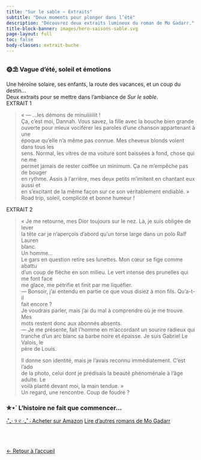 ---
title: "Sur le sable — Extraits"
subtitle: "Deux moments pour plonger dans l’été"
description: "Découvrez deux extraits lumineux du roman de Mo Gadarr."
title-block-banner: images/hero-saisons-sable.svg
page-layout: full
toc: false
body-classes: extrait-buche
---

<!-- === Indicateur de progression (fixed) === -->
<nav class="progress-extraits" aria-label="Progression des extraits">
  <a href="#e1" class="dot" data-target="e1" aria-label="Aller à l'extrait 1"></a>
  <a href="#e2" class="dot" data-target="e2" aria-label="Aller à l'extrait 2"></a>
</nav>

<section class="intro-extrait" markdown="1">
### 🌞⛱️ Vague d’été, soleil et émotions
Une héroïne solaire, ses enfants, la route des vacances, et un coup du destin…  
Deux extraits pour se mettre dans l’ambiance de _Sur le sable_.
</section>

<section class="extrait-block" id="e1" markdown="1">
<div class="extrait-numero">EXTRAIT 1</div>
> « — …les démons de minuiiiiiiit !  
> Ça, c’est moi, Dannah. Vous savez, la fille avec la bouche bien grande  
> ouverte pour mieux vociférer les paroles d’une chanson appartenant à une  
> époque qu’elle n’a même pas connue. Mes cheveux blonds volent dans tous les  
> sens. Normal, les vitres de ma voiture sont baissées à fond, chose qui ne me  
> permet jamais de rester coiffée un minimum. Ça ne m’empêche pas de bouger  
> en rythme. Assis à l’arrière, mes deux petits m’imitent en chantant eux aussi et  
> en s’excitant de la même façon sur ce son véritablement endiablé. »
<div class="extrait-legende">Road trip, soleil, complicité et bonne humeur !</div>
</section>

<section class="extrait-block alt" id="e2" markdown="1">
<div class="extrait-numero">EXTRAIT 2</div>
> « Je me retourne, mes Dior toujours sur le nez. Là, je suis obligée de lever  
> la tête car je n’aperçois d’abord qu’un torse large dans un polo Ralf Lauren  
> blanc.  
> Un homme…  
> Le gars en question retire ses lunettes. Mon cœur se fige comme abattu  
> d’un coup de flèche en son milieu. Le vert intense des prunelles qui me font face  
> me glace, me pétrifie et finit par me liquéfier.  
> — Bonsoir, j’ai entendu en partie ce que vous disiez à mon fils. Qu’a-t-il  
> fait encore ?  
> Je voudrais parler, mais j’ai du mal à comprendre où je me trouve. Mes  
> mots restent donc aux abonnés absents.  
> — Je me présente, fait l’homme en m’accordant un sourire radieux qui  
> tranche d’un arc blanc sa barbe noire et épaisse. Je suis Gabriel Le Valois, le  
> père de Louis.  
>  
> Il donne son identité, mais je l’avais reconnu immédiatement. C’est l’ado  
> de la photo, celui dont je prédisais la beauté phénoménale à l’âge adulte. Le  
> voilà planté devant moi, la main tendue. »
<div class="extrait-legende">Un regard, une rencontre. Coup de foudre ?</div>
</section>

<section class="cta-extrait" markdown="1">
### ✮⋆˙ L’histoire ne fait que commencer…
<div class="btn-row">
[⋅˚₊‧ ୨ ୧ ‧₊˚ ⋅ Acheter sur Amazon](https://amzn.eu/d/d3MMSlg){.btn .btn-primary role="button"}
[Lire d'autres romans de Mo Gadarr](../../romans/index.qmd){.btn .btn-secondary role="button"}
</div>
</section>

<!-- === Script : active la pastille selon le scroll === -->
<script>
  const dots = Array.from(document.querySelectorAll('.progress-extraits .dot'));
  const sections = ['e1','e2'].map(id => document.getElementById(id));
  const setActive = (id) => { dots.forEach(d => d.classList.toggle('active', d.dataset.target === id)); };
  const io = new IntersectionObserver((entries) => {
    const visible = entries.filter(e => e.isIntersecting).sort((a,b) => b.intersectionRatio - a.intersectionRatio)[0];
    if (visible) setActive(visible.target.id);
  }, { threshold: [0.3, 0.6, 0.9] });
  sections.forEach(sec => sec && io.observe(sec));
  dots.forEach(d => d.addEventListener('click', () => setActive(d.dataset.target)));
</script>

<br></br>

<div class="back-home">
  <a href="https://mogadarr.github.io/lire-mogadarr/" class="btn-back" role="button" aria-label="Retour à l’accueil">
    <span class="arrow">←</span> Retour à l’accueil
  </a>
</div>
